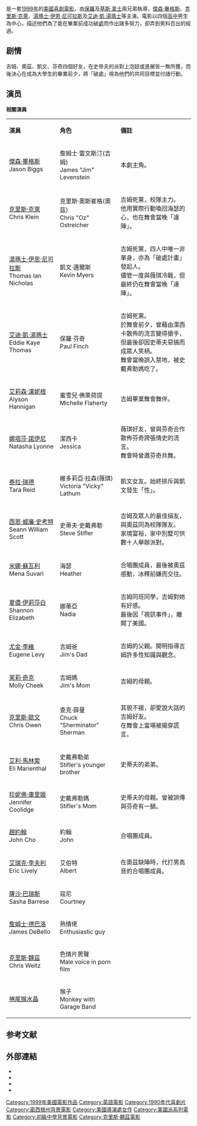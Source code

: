 {{noteTA
|T=zh-hk:美國處男; zh-tw:美國派; zh-hans:美国派;
|G1=Show
|1=zh-hk:美國處男; zh-tw:美國派; zh-hans:美国派; 
|2=zh-cn:贾森·比格斯;zh-hk:積臣·碧士;zh-tw:積臣·碧士; 
|3=zh-cn:克里斯·克莱因;zh-hk:基斯·奇連;zh-tw:基斯·奇連; 
|4=zh-cn:托马斯·伊恩·尼古拉斯;zh-hk:湯馬士·伊恩·尼古拉斯;zh-tw:湯瑪斯·伊恩·尼可拉斯; 
|5=zh-cn:泰拉·蕾;zh-hk:泰娜·烈特;zh-tw:泰娜·烈特; 
|6=zh-cn:西恩·威廉·史考特;zh-hk:尚·威廉·史葛;zh-tw:尚·威廉·史葛; 
|7=zh-cn:米娜·苏瓦丽;zh-hk:美娜·蘇維莉;zh-tw:美娜·蘇維莉; 
|8=zh-cn:娜塔莎·雷昂;zh-hk:娜塔莎·莉安;zh-tw:娜塔莎·莉安; 
|9=zh-cn:尤金·列维;zh-hk:尤真·利華;zh-tw:尤真·利華; 
|10=zh-cn:艾莉森·汉尼根;zh-hk:阿莉遜·漢妮根;zh-tw:阿莉遜·漢妮根; 
}}
{{Redirect2|美国派|一款德国饼乾|美国派 (德国糕点)}}
{{Infobox film
| name = 美國處男
| original_name = ''American Pie''
| image = American pie poster.jpg 
| caption = 電影美版[[電影海報|海報]]
| alt = 
| writer = [[亞當·赫茲|亞當·赫茲]]（{{lang|en|Adam Herz}}） 
| starring = [[贾森·比格斯|傑森·畢格斯]]<br />[[克里斯·克莱因|克里斯·克萊]]<br />[[托马斯·伊恩·尼古拉斯|湯瑪士·伊恩·尼可拉斯]]<br />[[艾迪·凯伊·托马斯|艾迪·凱·湯瑪士]]<br />[[西恩·威廉·史考特|西恩·威廉·史考特]]<br />[[艾莉森·汉尼根|艾莉森·漢妮根]]<br />[[泰拉·蕾|泰拉·瑞德]]<br />[[米娜·苏瓦丽|米娜·蘇瓦利]]<br />[[尤金·列维|尤金·李維]]<br/>[[娜塔莎·雷昂|娜塔莎·諾伊尼]]<br>[[沙隆·伊丽莎白|夏儂·伊莉莎白]]
| director = [[保羅·韋士|保羅·韋士]]（{{lang|en|Paul Weitz}}）<br />[[基斯·韋士|基斯·韋士]]（{{lang|en|Chris Weitz}}）
| producer = {{tsl|en|Chris Moore (film producer)|基斯·摩亞}} <br />基斯·韋士<br />Warren Zide 
| music = [[David_Nessim_Lawrence|David Lawrence]] 
| distributor = [[環球影業|環球影業]]
| released = {{start date|1999|07|9}} 
| runtime = 95分鐘 
| country = {{USA}}
| language = 英語 
| budget = $1千萬 
| gross = $235,483,004 <ref>[http://www.boxofficemojo.com/movies/?id=americanpie.htm Boxofficemojo.com]</ref>
| followed_by = [[美國派2|美國派2]] 
| cn_name      = 美国派
| hk_name      = 美國處男
| tw_name      = 美國派
}}
{{作品名稱|name=''American Pie''|hk=美國處男|tw=美國派|equiv-cn=tw}}是一套[[1999年電影|1999年]]的[[美國電影|美國]][[喜劇電影|喜劇電影]]，由[[保羅·韋士|保羅]]及[[基斯·韋士|基斯·韋士]]兩兄弟執導，[[贾森·比格斯|傑森·畢格斯]]、[[克里斯·克莱因|克里斯·克萊]]、[[托马斯·伊恩·尼古拉斯|湯瑪士·伊恩·尼可拉斯]]及[[艾迪·凯伊·托马斯|艾迪·凱·湯瑪士]]等主演。電影以四個[[高中|高中]]男生為中心，描述他們為了能在畢業前成功破[[處男|處]]而作出諸多努力，卻弄到笑料百出的經過。

== 剧情 ==
吉姆、奧茲、凱文、芬奇四個好友，在史帝夫的派對上泡妞或進展皆一無所獲，而後決心在成為大學生的畢業前夕，將「破處」視為他們的共同目標並付諸行動。

== 演员 ==
'''相關演員'''
{|class="wikitable" width="65%" style="font-size:85%;"
|- style="background:cornflowerblue; color:white" align=center
|style="width:2%"|'''演員'''
|style="width:2%"|'''角色'''
|style="width:6%"|'''備註'''

|-align=center 
|[[贾森·比格斯|傑森·畢格斯]]<br/>Jason Biggs||詹姆士·雷文斯汀(吉姆)<br/>James "Jim" Levenstein||本劇主角。

|-align=center 
|[[克里斯·克莱因|克里斯·克萊]]<br/>Chris Klein||克里斯·奧斯崔格(奧茲)<br/> Chris "Oz" Ostreicher||吉姆死黨，校隊主力。<br/>他用實際行動喚回海瑟的心，也在舞會當晚「達陣」。

|-align=center 
|[[托马斯·伊恩·尼古拉斯|湯瑪士·伊恩·尼可拉斯]]<br/>Thomas Ian Nicholas||凱文·邁爾斯<br/>Kevin Myers||吉姆死黨，四人中唯一非單身，亦為「破處計畫」發起人。<br/>儘管一度與薇琪冷戰，但最終仍在舞會當晚「達陣」。

|-align=center 
|[[艾迪·凯伊·托马斯|艾迪·凱·湯瑪士]]<br/>Eddie Kaye Thomas||保羅·芬奇<br/>Paul Finch||吉姆死黨。<br/>於舞會前夕，曾藉由潔西卡散佈的流言變得搶手，但最後卻因史蒂夫惡搞而成眾人笑柄。<br/>舞會當晚誤入禁地，被史戴弗勒媽吃了。

|-align=center 
|[[艾莉森·汉尼根|艾莉森·漢妮根]]<br/>Alyson Hannigan||蜜雪兒·佛萊荷提<br/>Michelle Flaherty||吉姆畢業舞會舞伴。

|-align=center 
|[[娜塔莎·雷昂|娜塔莎·諾伊尼]]<br/>Natasha Lyonne||潔西卡<br/>Jessica ||薇琪好友，曾與芬奇合作散佈芬奇誇張情史的流言。<br/>舞會時曾邀芬奇共舞。

|-align=center 
|[[泰拉·蕾|泰拉·瑞德]]<br/>Tara Reid||維多莉亞·拉森(薇琪)<br/>Victoria "Vicky" Lathum||凱文女友。始終排斥與凱文發生「性」。

|-align=center 
|[[西恩·威廉·史考特|西恩·威廉·史考特]]<br/>Seann William Scott||史蒂夫·史戴弗勒<br/>Steve Stifler||吉姆及眾人的最佳損友，與奧茲同為校隊隊友。<br/>家境富裕，家中別墅可供數十人舉辦派對。

|-align=center 
|[[米娜·苏瓦丽|米娜·蘇瓦利]]<br/>Mena Suvari||海瑟<br/> Heather||合唱團成員，最後被奧茲感動，冰釋前嫌而交往。

|-align=center 
|[[沙隆·伊丽莎白|夏儂·伊莉莎白]]<br/>Shannon Elizabeth||娜蒂亞<br/>Nadia||吉姆同班同學，吉姆對她有好感。<br/>最後因「視訊事件」，離開了美國。

|-align=center 
|[[尤金·列维|尤金·李維]]<br/>Eugene Levy||吉姆爸<br/>Jim's Dad||吉姆的父親。開明指導吉姆許多性知識與觀念。

|-align=center 
|[[茉莉·奇克|茉莉·奇克]]<br/>Molly Cheek||吉姆媽<br/>Jim's Mom||吉姆的母親。

|-align=center 
|[[克里斯·歐文|克里斯·歐文]]<br/>Chris Owen||查克·薛曼<br/> Chuck "Sherminator" Sherman||其貌不揚，卻愛說大話的吉姆好友。<br/>在舞會上當場被揭穿謊言。

|-align=center 
|[[艾力·马伦斯奥|艾利·馬林索]]<br/>Eli Marienthal||史戴弗勒弟<br/>Stifler's younger brother||史蒂夫的弟弟。

|-align=center 
|[[詹妮佛·库里奇|珍妮佛·庫里姬]]<br/>Jennifer Coolidge||史戴弗勒媽<br/>Stifler's Mom||史蒂夫的母親。曾被誤傳與芬奇有一腿。

|-align=center 
|[[約翰·趙|趙約翰]]<br/>John Cho||約翰<br/>John||合唱團成員。

|-align=center 
|[[埃里克·里夫利|艾瑞克·李夫利]]<br/>Eric Lively||艾伯特<br/>Albert||在奧茲缺陣時，代打男高音的合唱團成員。

|-align=center 
|[[萨莎·巴瑞斯|薩沙·巴瑞斯]]<br/>Sasha Barrese||寇尼<br/>Courtney||

|-align=center 
|[[詹姆斯·迪巴洛|詹姆士·德巴洛]]<br/>James DeBello||熱情佬<br/>Enthusiastic guy||

|-align=center 
|[[克里斯·魏茲|克里斯·魏茲]]<br/>Chris Weitz||色情片男聲<br/>Male voice in porn film||

|-align=center 
|[[捲尾猴水晶|捲尾猴水晶]]<br/>{{link-en|Crystal_the_Monkey}}||猴子<br/>Monkey with Garage Band||
|}

==参考文献==
{{reflist}}

==外部連結==
{{wikiquote|American Pie (film)}}
* {{imdb title|0163651|美國處男}}
* {{Amg movie|180243|美國處男}}
* {{douban|1295253}}
* {{Mtime|11315}}

{{美国派系列电影}}
{{克里斯·魏茲}}
{{DEFAULTSORT:American Pie}}
[[Category:1999年美國電影作品|Category:1999年美國電影作品]]
[[Category:英語電影|Category:英語電影]]
[[Category:1990年代喜劇片|Category:1990年代喜劇片]]
[[Category:密西根州背景電影|Category:密西根州背景電影]]
[[Category:美國導演處女作|Category:美國導演處女作]]
[[Category:美國派系列電影|Category:美國派系列電影]]
[[Category:初級中學背景電影|Category:初級中學背景電影]]
[[Category:克里斯·魏茲電影|Category:克里斯·魏茲電影]]